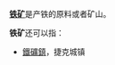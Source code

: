 '''[[铁矿|铁矿]]'''是产铁的原料或者矿山。

'''铁矿'''还可以指：
*[[鐵礦鎮|鐵礦鎮]]，捷克城镇
{{PRC admin/disambig|50/02/32/214/000|51/17/81/203/000}}

{{disambig|cat=二字消歧义}}